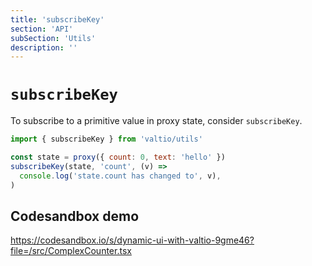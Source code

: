 ```yaml
---
title: 'subscribeKey'
section: 'API'
subSection: 'Utils'
description: ''
---
```


# `subscribeKey`

To subscribe to a primitive value in proxy state, consider `subscribeKey`.

```js
import { subscribeKey } from 'valtio/utils'

const state = proxy({ count: 0, text: 'hello' })
subscribeKey(state, 'count', (v) =>
  console.log('state.count has changed to', v),
)
```

## Codesandbox demo

https://codesandbox.io/s/dynamic-ui-with-valtio-9gme46?file=/src/ComplexCounter.tsx
